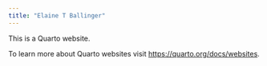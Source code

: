 ```yaml
---
title: "Elaine T Ballinger"
---
```


This is a Quarto website.

To learn more about Quarto websites visit <https://quarto.org/docs/websites>.
